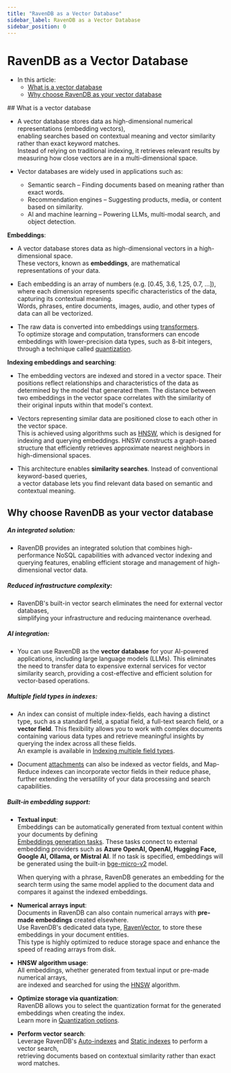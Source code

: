 ```yaml
---
title: "RavenDB as a Vector Database"
sidebar_label: RavenDB as a Vector Database
sidebar_position: 0
---
```



# RavenDB as a Vector Database
<Admonition type="note" title="Note">

* In this article:
    * [What is a vector database](../../ai-integration/vector-search/ravendb-as-vector-database#what-is-a-vector-database)
    * [Why choose RavenDB as your vector database](../../ai-integration/vector-search/ravendb-as-vector-database#why-choose-ravendb-as-your-vector-database)
    
</Admonition>
## What is a vector database

* A vector database stores data as high-dimensional numerical representations (embedding vectors),  
  enabling searches based on contextual meaning and vector similarity rather than exact keyword matches.  
  Instead of relying on traditional indexing, it retrieves relevant results by measuring how close vectors are in a multi-dimensional space.

* Vector databases are widely used in applications such as:  

   * Semantic search – Finding documents based on meaning rather than exact words.
   * Recommendation engines – Suggesting products, media, or content based on similarity.
   * AI and machine learning – Powering LLMs, multi-modal search, and object detection.

**Embeddings**:  

* A vector database stores data as high-dimensional vectors in a high-dimensional space.  
  These vectors, known as **embeddings**, are mathematical representations of your data.

* Each embedding is an array of numbers (e.g. [0.45, 3.6, 1.25, 0.7, ...]), where each dimension represents specific characteristics of the data, capturing its contextual meaning.  
  Words, phrases, entire documents, images, audio, and other types of data can all be vectorized.

* The raw data is converted into embeddings using [transformers](https://huggingface.co/docs/transformers).  
  To optimize storage and computation, transformers can encode embeddings with lower-precision data types, such as 8-bit integers, through a technique called [quantization](../../ai-integration/vector-search/vector-search-using-dynamic-query#quantization-options).

**Indexing embeddings and searching**:  

* The embedding vectors are indexed and stored in a vector space.
  Their positions reflect relationships and characteristics of the data as determined by the model that generated them.
  The distance between two embeddings in the vector space correlates with the similarity of their original inputs within that model's context.
  
* Vectors representing similar data are positioned close to each other in the vector space.  
  This is achieved using algorithms such as [HNSW](https://en.wikipedia.org/wiki/Hierarchical_navigable_small_world), which is designed for indexing and querying embeddings.
  HNSW constructs a graph-based structure that efficiently retrieves approximate nearest neighbors in high-dimensional spaces.

* This architecture enables **similarity searches**. Instead of conventional keyword-based queries,  
  a vector database lets you find relevant data based on semantic and contextual meaning.



## Why choose RavenDB as your vector database

##### An integrated solution:  

* RavenDB provides an integrated solution that combines high-performance NoSQL capabilities with advanced vector indexing and querying features,
  enabling efficient storage and management of high-dimensional vector data.

##### Reduced infrastructure complexity:

* RavenDB's built-in vector search eliminates the need for external vector databases,  
  simplifying your infrastructure and reducing maintenance overhead.

##### AI integration:  

* You can use RavenDB as the **vector database** for your AI-powered applications, including large language models (LLMs).
  This eliminates the need to transfer data to expensive external services for vector similarity search,
  providing a cost-effective and efficient solution for vector-based operations.

##### Multiple field types in indexes:  

* An index can consist of multiple index-fields, each having a distinct type, such as a standard field, a spatial field, a full-text search field, or a **vector field**.
  This flexibility allows you to work with complex documents containing various data types and retrieve meaningful insights by querying the index across all these fields.  
  An example is available in [Indexing multiple field types](../../ai-integration/vector-search/vector-search-using-static-index#indexing-multiple-field-types).

* Document [attachments](../../ai-integration/vector-search/indexing-attachments-for-vector-search) can also be indexed as vector fields, and Map-Reduce indexes can incorporate vector fields in their reduce phase, 
  further extending the versatility of your data processing and search capabilities.

##### Built-in embedding support:

* **Textual input**:  
  Embeddings can be automatically generated from textual content within your documents by defining  
  [Embeddings generation tasks](../../ai-integration/generating-embeddings/overview).
  These tasks connect to external embedding providers such as **Azure OpenAI, OpenAI, Hugging Face, Google AI, Ollama, or Mistral AI**.
  If no task is specified, embeddings will be generated using the built-in [bge-micro-v2](https://huggingface.co/TaylorAI/bge-micro-v2) model.
  
     When querying with a phrase, RavenDB generates an embedding for the search term using the same model applied to the document data
     and compares it against the indexed embeddings.

* **Numerical arrays input**:  
  Documents in RavenDB can also contain numerical arrays with **pre-made embeddings** created elsewhere.  
  Use RavenDB's dedicated data type, [RavenVector](../../ai-integration/vector-search/data-types-for-vector-search#ravenvector), to store these embeddings in your document entities.  
  This type is highly optimized to reduce storage space and enhance the speed of reading arrays from disk.

* **HNSW algorithm usage**:  
  All embeddings, whether generated from textual input or pre-made numerical arrays,  
  are indexed and searched for using the [HNSW](https://en.wikipedia.org/wiki/Hierarchical_navigable_small_world) algorithm.

* **Optimize storage via quantization**:  
  RavenDB allows you to select the quantization format for the generated embeddings when creating the index.  
  Learn more in [Quantization options](../../ai-integration/vector-search/vector-search-using-dynamic-query#quantization-options).

* **Perform vector search**:  
  Leverage RavenDB's [Auto-indexes](../../ai-integration/vector-search/vector-search-using-dynamic-query)
  and [Static indexes](../../ai-integration/vector-search/vector-search-using-static-index) to perform a vector search,  
  retrieving documents based on contextual similarity rather than exact word matches.



